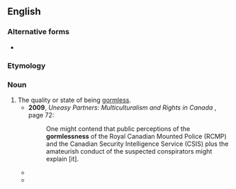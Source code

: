 ==English==

===Alternative forms===
* {{l|en|gaumlessness}} {{qualifier|rare}}

===Etymology===
{{suffix|en|gormless|ness}}

===Noun===
{{en-noun|-}}

# The quality or state of being [[gormless]].
#* '''2009''', ''Uneasy Partners: Multiculturalism and Rights in Canada'' {{ISBN|1554587972}}, page 72:
#*: One might contend that public perceptions of the '''gormlessness''' of the Royal Canadian Mounted Police (RCMP) and the Canadian Security Intelligence Service (CSIS) plus the amateurish conduct of the suspected conspirators might explain [it].
#* {{quote-book|en|year=2012|author=James Wakely|title=Mad Or Bad?: A Few Thumbnail Sketches|isbn=147721481X|page=211|passage=The facial expression can be mask-like, almost frozen in an attitude which may suggest dissatisfaction, surly sulkiness, hatred, resentment, sadness or possibly just general '''gormlessness'''.}}
#* {{quote-book|en|author=Frank Key|authorlink=|title=Gravitas, Punctilio, Rectitude & Pippy Bag|year=2008|page=131|passage=Nevertheless he began to feel off colour and when, eventually, the venom reached his brain it had the effect of increasing, rather than alleviating, his '''gormlessness'''.}}